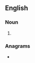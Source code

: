 ==English==

===Noun===
{{head|en|noun plural form}}

# {{plural of|farceur|lang=en}}

===Anagrams===
* {{anagrams|en|surfacer}}